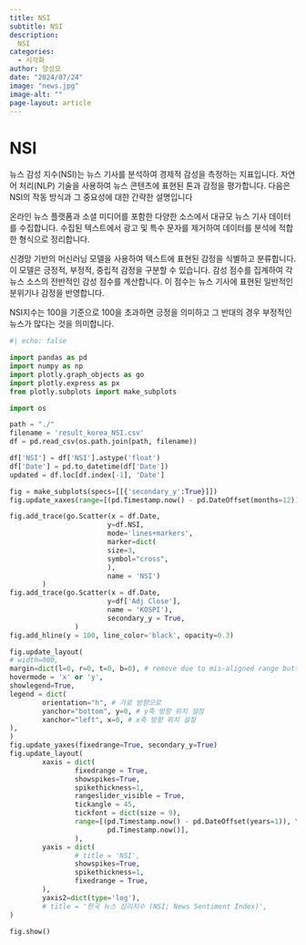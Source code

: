 ---
title: NSI
subtitle: NSI
description:
  NSI
categories:
  - 시각화
author: 양성모
date: "2024/07/24"
image: "news.jpg"
image-alt: ""
page-layout: article
---
# NSI

뉴스 감성 지수(NSI)는 뉴스 기사를 분석하여 경제적 감성을 측정하는 지표입니다. 자연어 처리(NLP) 기술을 사용하여 뉴스 콘텐츠에 표현된 톤과 감정을 평가합니다. 다음은 NSI의 작동 방식과 그 중요성에 대한 간략한 설명입니다

온라인 뉴스 플랫폼과 소셜 미디어를 포함한 다양한 소스에서 대규모 뉴스 기사 데이터를 수집합니다. 수집된 텍스트에서 광고 및 특수 문자를 제거하여 데이터를 분석에 적합한 형식으로 정리합니다.

신경망 기반의 머신러닝 모델을 사용하여 텍스트에 표현된 감정을 식별하고 분류합니다. 이 모델은 긍정적, 부정적, 중립적 감정을 구분할 수 있습니다. 감성 점수를 집계하여 각 뉴스 소스의 전반적인 감성 점수를 계산합니다. 이 점수는 뉴스 기사에 표현된 일반적인 분위기나 감정을 반영합니다.

NSI지수는 100을 기준으로 100을 초과하면 긍정을 의미하고 그 반대의 경우 부정적인 뉴스가 많다는 것을 의미합니다.

```{python}
#| echo: false

import pandas as pd
import numpy as np
import plotly.graph_objects as go
import plotly.express as px
from plotly.subplots import make_subplots

import os

path = "./"
filename = 'result_korea_NSI.csv'
df = pd.read_csv(os.path.join(path, filename))

df['NSI'] = df['NSI'].astype('float')
df['Date'] = pd.to_datetime(df['Date'])
updated = df.loc[df.index[-1], 'Date']

fig = make_subplots(specs=[[{'secondary_y':True}]])
fig.update_xaxes(range=[(pd.Timestamp.now() - pd.DateOffset(months=12)), (pd.Timestamp.now())])

fig.add_trace(go.Scatter(x = df.Date,
                        y=df.NSI,
                        mode='lines+markers',
                        marker=dict(
                        size=3,
                        symbol="cross",
                        ),
                        name = 'NSI')
        )
fig.add_trace(go.Scatter(x = df.Date,
                        y=df['Adj Close'],
                        name = 'KOSPI'),
                        secondary_y = True,
                )
fig.add_hline(y = 100, line_color='black', opacity=0.3)

fig.update_layout(
# width=800,
margin=dict(l=0, r=0, t=0, b=0), # remove due to mis-aligned range button
hovermode = 'x' or 'y',
showlegend=True,
legend = dict(
        orientation="h", # 가로 방향으로
        yanchor="bottom", y=0, # y축 방향 위치 설정
        xanchor="left", x=0, # x축 방향 위치 설정
),
)
fig.update_yaxes(fixedrange=True, secondary_y=True)
fig.update_layout(
        xaxis = dict(
                fixedrange = True,
                showspikes=True,
                spikethickness=1,
                rangeslider_visible = True,
                tickangle = 45,
                tickfont = dict(size = 9),
                range=[(pd.Timestamp.now() - pd.DateOffset(years=1)), \
                        pd.Timestamp.now()],
                ),
        yaxis = dict(
                # title = 'NSI',
                showspikes=True,
                spikethickness=1,
                fixedrange = True,
        ),
        yaxis2=dict(type='log'),
        # title = '한국 뉴스 심리지수 (NSI; News Sentiment Index)',
)

fig.show()
```

